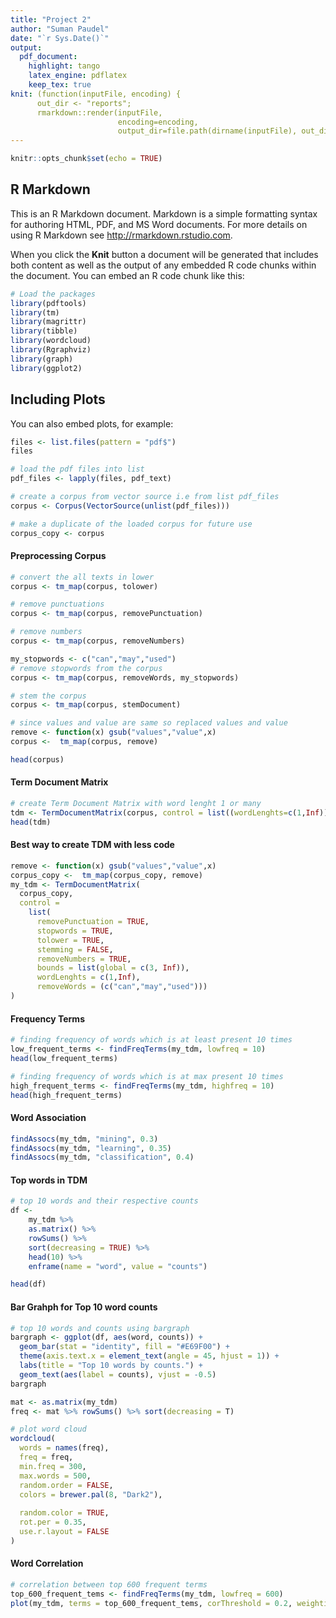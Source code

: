 ```yaml
---
title: "Project 2"
author: "Suman Paudel"
date: "`r Sys.Date()`"
output: 
  pdf_document:
    highlight: tango
    latex_engine: pdflatex
    keep_tex: true
knit: (function(inputFile, encoding) {
      out_dir <- "reports";
      rmarkdown::render(inputFile,
                        encoding=encoding,
                        output_dir=file.path(dirname(inputFile), out_dir))})
---
```





```r
knitr::opts_chunk$set(echo = TRUE)
```

## R Markdown

This is an R Markdown document. Markdown is a simple formatting syntax for authoring HTML, PDF, and MS Word documents. For more details on using R Markdown see <http://rmarkdown.rstudio.com>.

When you click the **Knit** button a document will be generated that includes both content as well as the output of any embedded R code chunks within the document. You can embed an R code chunk like this:

```r
# Load the packages
library(pdftools)
library(tm)
library(magrittr)
library(tibble)
library(wordcloud)
library(Rgraphviz)
library(graph)
library(ggplot2)
```

## Including Plots

You can also embed plots, for example:

```r
files <- list.files(pattern = "pdf$")
files
```


```r
# load the pdf files into list
pdf_files <- lapply(files, pdf_text)
```



```r

# create a corpus from vector source i.e from list pdf_files
corpus <- Corpus(VectorSource(unlist(pdf_files)))

# make a duplicate of the loaded corpus for future use
corpus_copy <- corpus

```


#### Preprocessing Corpus 

```r

# convert the all texts in lower
corpus <- tm_map(corpus, tolower)

# remove punctuations
corpus <- tm_map(corpus, removePunctuation)

# remove numbers
corpus <- tm_map(corpus, removeNumbers)

my_stopwords <- c("can","may","used")
# remove stopwords from the corpus
corpus <- tm_map(corpus, removeWords, my_stopwords)

# stem the corpus
corpus <- tm_map(corpus, stemDocument)

# since values and value are same so replaced values and value
remove <- function(x) gsub("values","value",x)
corpus <-  tm_map(corpus, remove)

head(corpus)
```


#### Term Document Matrix 
```r
# create Term Document Matrix with word lenght 1 or many
tdm <- TermDocumentMatrix(corpus, control = list((wordLenghts=c(1,Inf))))
head(tdm)
```


#### Best way to create TDM with less code
```r
remove <- function(x) gsub("values","value",x)
corpus_copy <-  tm_map(corpus_copy, remove)
my_tdm <- TermDocumentMatrix(
  corpus_copy,
  control =
    list(
      removePunctuation = TRUE,
      stopwords = TRUE,
      tolower = TRUE,
      stemming = FALSE,
      removeNumbers = TRUE,
      bounds = list(global = c(3, Inf)),
      wordLenghts = c(1,Inf),
      removeWords = (c("can","may","used")))
)
```


#### Frequency Terms 
```r
# finding frequency of words which is at least present 10 times
low_frequent_terms <- findFreqTerms(my_tdm, lowfreq = 10)
head(low_frequent_terms)

# finding frequency of words which is at max present 10 times
high_frequent_terms <- findFreqTerms(my_tdm, highfreq = 10)
head(high_frequent_terms)
```


#### Word Association
```r
findAssocs(my_tdm, "mining", 0.3)
findAssocs(my_tdm, "learning", 0.35)
findAssocs(my_tdm, "classification", 0.4)
```


#### Top words in TDM
```r
# top 10 words and their respective counts 
df <-
    my_tdm %>%
    as.matrix() %>%
    rowSums() %>%
    sort(decreasing = TRUE) %>%
    head(10) %>%
    enframe(name = "word", value = "counts")

head(df)
```


#### Bar Grahph for Top 10 word counts
```r
# top 10 words and counts using bargraph
bargraph <- ggplot(df, aes(word, counts)) +
  geom_bar(stat = "identity", fill = "#E69F00") +
  theme(axis.text.x = element_text(angle = 45, hjust = 1)) +
  labs(title = "Top 10 words by counts.") +
  geom_text(aes(label = counts), vjust = -0.5)
bargraph
```

```r
mat <- as.matrix(my_tdm)
freq <- mat %>% rowSums() %>% sort(decreasing = T)

# plot word cloud
wordcloud(
  words = names(freq),
  freq = freq,
  min.freq = 300,
  max.words = 500,
  random.order = FALSE,
  colors = brewer.pal(8, "Dark2"),
  
  random.color = TRUE,
  rot.per = 0.35,
  use.r.layout = FALSE
)
```

#### Word Correlation
```r

# correlation between top 600 frequent terms
top_600_frequent_tems <- findFreqTerms(my_tdm, lowfreq = 600)
plot(my_tdm, terms = top_600_frequent_tems, corThreshold = 0.2, weighting = T)

```

